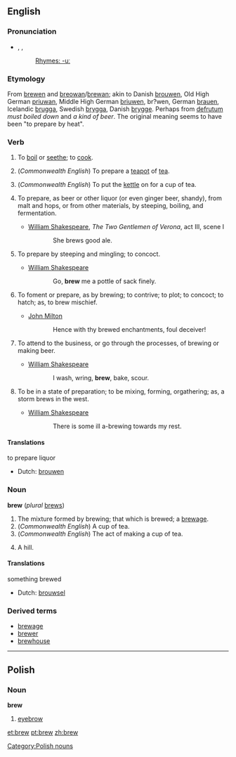 ==English==

===Pronunciation===
* {{AHD|bro͞o}}, {{IPA|/bruː/}}, {{SAMPA|/bru:/}}
*: [[Rhymes:English:-uː|Rhymes: -uː]]

===Etymology===
From {{OE.}} [[brewen]] and {{AS.}} [[breowan]]/[[brewan]]; akin to Danish [[brouwen]], Old High German [[priuwan]], Middle High German [[briuwen]], br?wen, German [[brauen]], Icelandic [[brugga]], Swedish [[brygga]], Danish [[brygge]].  Perhaps from {{L.}} [[defrutum]] ''must boiled down'' and {{Gr.}} [[]] ''a kind of beer''. The original meaning seems to have been "to prepare by heat".

===Verb===
{{En-infl-reg-consonant|brew||}}

# {{transitive}} {{obsolete}} To [[boil]] or [[seethe]]; to [[cook]]. 
# {{transitive}} (''Commonwealth English'') To prepare a [[teapot]] of [[tea]].
# {{transitive}} (''Commonwealth English'') To put the [[kettle]] on for a cup of tea. 
# {{transitive}} To prepare, as beer or other liquor (or even ginger beer, shandy), from malt and hops, or from other materials, by steeping, boiling, and fermentation.
#* [[w:William Shakespeare|William Shakespeare]], ''The Two Gentlemen of Verona'', act III, scene I
#:: She brews good ale.
# {{transitive}} To prepare by steeping and mingling; to concoct.
#* [[w:William Shakespeare|William Shakespeare]]
#:: Go, '''brew''' me a pottle of sack finely.
# {{transitive}} To foment or prepare, as by brewing; to contrive; to plot; to concoct; to hatch; as, to brew mischief.
#* [[w:John Milton|John Milton]]
#:: Hence with thy brewed enchantments, foul deceiver!
# {{intransitive}} To attend to the business, or go through the processes, of brewing or making beer.
#* [[w:William Shakespeare|William Shakespeare]]
#:: I wash, wring, '''brew''', bake, scour.
# {{intransitive}} To be in a state of preparation; to be mixing, forming, orgathering; as, a storm brews in the west.
#* [[w:William Shakespeare|William Shakespeare]]
#:: There is some ill a-brewing towards my rest.

====Translations====
;to prepare liquor
{{top}}
*Dutch: [[brouwen]]
{{mid}}
{{bottom}}

===Noun===
'''brew''' (''plural'' [[brews]])
# The mixture formed by brewing; that which is brewed; a [[brewage]].
# (''Commonwealth English'') A cup of tea.
# (''Commonwealth English'') The act of making a cup of tea.
# {{UK}}{{colloquial}} A hill.

====Translations====
;something brewed
{{top}}
*Dutch: [[brouwsel]] {{n}}
{{mid}}
{{bottom}}

===Derived terms===
* [[brewage]]
* [[brewer]]
* [[brewhouse]]

----

==Polish==

===Noun===
'''brew''' {{f}}
# [[eyebrow]]
[[Category:Polish nouns]]

[[et:brew]]
[[pt:brew]]
[[zh:brew]]